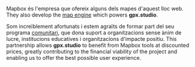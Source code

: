 Mapbox és l'empresa que ofereix alguns dels mapes d'aquest lloc web.
They also develop the <a href="https://github.com/mapbox/mapbox-gl-js" target="_blank">map engine</a> which powers **gpx.studio**.

Som increïblement afortunats i estem agraïts de formar part del  seu programa <a href="https://mapbox.com/community" target="_blank">comunitari</a>, que dona suport a organitzacions sense ànim de lucre, institucions educatives i organitzacions d'impacte positiu.
This partnership allows **gpx.studio** to benefit from Mapbox tools at discounted prices, greatly contributing to the financial viability of the project and enabling us to offer the best possible user experience.
